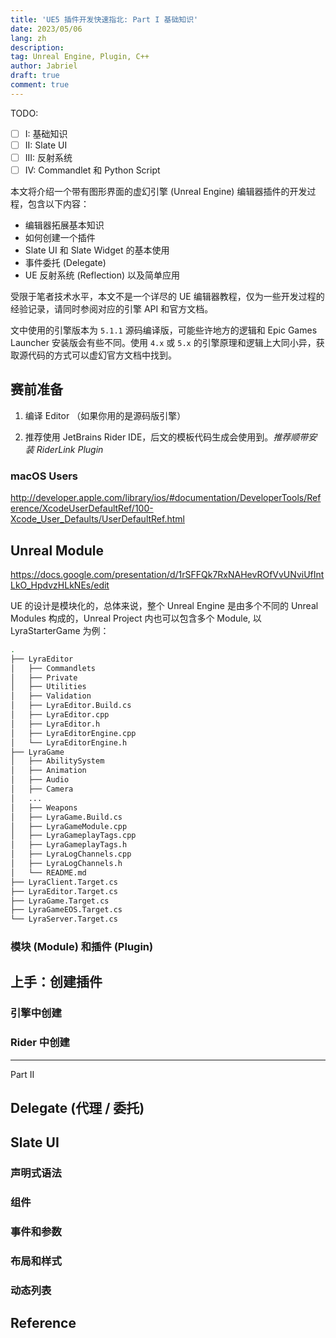 ```yaml
---
title: 'UE5 插件开发快速指北: Part I 基础知识'
date: 2023/05/06
lang: zh
description:
tag: Unreal Engine, Plugin, C++
author: Jabriel
draft: true
comment: true
---
```


TODO:

-   [ ] I: 基础知识
-   [ ] II: Slate UI
-   [ ] III: 反射系统
-   [ ] IV: Commandlet 和 Python Script

本文将介绍一个带有图形界面的虚幻引擎 (Unreal Engine) 编辑器插件的开发过程，包含以下内容：

-   编辑器拓展基本知识
-   如何创建一个插件
-   Slate UI 和 Slate Widget 的基本使用
-   事件委托 (Delegate)
-   UE 反射系统 (Reflection) 以及简单应用

受限于笔者技术水平，本文不是一个详尽的 UE 编辑器教程，仅为一些开发过程的经验记录，请同时参阅对应的引擎 API 和官方文档。

文中使用的引擎版本为 `5.1.1` 源码编译版，可能些许地方的逻辑和 Epic Games Launcher 安装版会有些不同。使用 `4.x` 或 `5.x` 的引擎原理和逻辑上大同小异，获取源代码的方式可以虚幻官方文档中找到。

## 赛前准备

1. 编译 Editor （如果你用的是源码版引擎）

2. 推荐使用 JetBrains Rider IDE，后文的模板代码生成会使用到。_推荐顺带安装 RiderLink Plugin_

### macOS Users

http://developer.apple.com/library/ios/#documentation/DeveloperTools/Reference/XcodeUserDefaultRef/100-Xcode_User_Defaults/UserDefaultRef.html

## Unreal Module

https://docs.google.com/presentation/d/1rSFFQk7RxNAHevROfVvUNviUfIntLkO_HpdvzHLkNEs/edit

UE 的设计是模块化的，总体来说，整个 Unreal Engine 是由多个不同的 Unreal Modules 构成的，Unreal Project 内也可以包含多个
Module, 以 LyraStarterGame 为例：

```bash {7,19,26-30}
.
├── LyraEditor
│   ├── Commandlets
│   ├── Private
│   ├── Utilities
│   ├── Validation
│   ├── LyraEditor.Build.cs
│   ├── LyraEditor.cpp
│   ├── LyraEditor.h
│   ├── LyraEditorEngine.cpp
│   └── LyraEditorEngine.h
├── LyraGame
│   ├── AbilitySystem
│   ├── Animation
│   ├── Audio
│   ├── Camera
│   ...
│   ├── Weapons
│   ├── LyraGame.Build.cs
│   ├── LyraGameModule.cpp
│   ├── LyraGameplayTags.cpp
│   ├── LyraGameplayTags.h
│   ├── LyraLogChannels.cpp
│   ├── LyraLogChannels.h
│   └── README.md
├── LyraClient.Target.cs
├── LyraEditor.Target.cs
├── LyraGame.Target.cs
├── LyraGameEOS.Target.cs
└── LyraServer.Target.cs
```

### 模块 (Module) 和插件 (Plugin)

## 上手：创建插件

### 引擎中创建

### Rider 中创建

---

Part II

## Delegate (代理 / 委托)

## Slate UI

### 声明式语法

### 组件

### 事件和参数

### 布局和样式

### 动态列表

## Reference
